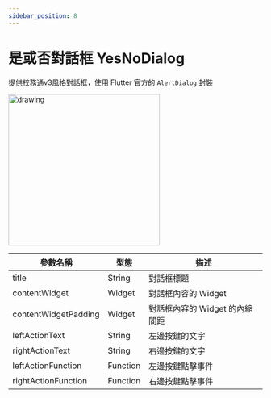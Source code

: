```yaml
---
sidebar_position: 8
---
```


# 是或否對話框 YesNoDialog

提供校務通v3風格對話框，使用 Flutter 官方的 `AlertDialog` 封裝

<img src="../../img/widgets/yes_no_dialog.jpg" alt="drawing" width="300"/>

| 參數名稱                         | 型態                             | 描述                             |
| ------------------------------- | ------------------------------- | ------------------------------- |
| title | String | 對話框標題 |
| contentWidget | Widget | 對話框內容的 Widget |
| contentWidgetPadding | Widget | 對話框內容的 Widget 的內縮間距 |
| leftActionText | String | 左邊按鍵的文字 |
| rightActionText | String | 右邊按鍵的文字 |
| leftActionFunction | Function | 左邊按鍵點擊事件 |
| rightActionFunction | Function | 右邊按鍵點擊事件 |